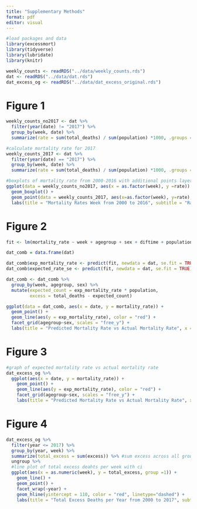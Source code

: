 ```yaml
---
title: "Supplementary Methods"
format: pdf
editor: visual
---
```


```r
#load packages and data
library(excessmort) 
library(tidyverse)
library(lubridate)
library(knitr)

weekly_counts <- readRDS("../data/weekly_counts.rds")
dat <- readRDS("../data/dat.rds")
dat_excess_og <- readRDS("../data/dat_excess_original.rds")
```

# Figure 1

```r
weekly_counts_no2017 <- dat %>%
  filter(year(date) != "2017") %>%
  group_by(week, date) %>%
  summarize(rate = sum(total_deaths) / sum(population) *1000, .groups = "drop") 

#calculate mortality rate for 2017
weekly_counts_2017 <- dat %>%
  filter(year(date) == "2017") %>%
  group_by(week, date) %>%
  summarize(rate = sum(total_deaths) / sum(population) *1000, .groups = "drop") 

#boxplots of mortality rate from 2000-2016 with additional points layered for 2017
ggplot(data = weekly_counts_no2017, aes(x = as.factor(week), y =rate)) +
  geom_boxplot() +
  geom_point(data = weekly_counts_2017, aes(x=as.factor(week), y=rate), color = 'red') +
  labs(title = "Mortality Rates Week from 2000 to 2016", subtitle = "Rates for 2017 shown in red.", x = "Week", y = "Mortality Rate per 1000")
```

\newpage

# Figure 2

```r
fit <- lm(mortality_rate ~ week + agegroup + sex + diftime + population, data = filter(dat, year < 2017)) 

dat_comb = data.frame(dat)

dat_comb$exp_mortality_rate <- predict(fit, newdata = dat, se.fit = TRUE)$fit
dat_comb$expected_rate_se <- predict(fit, newdata = dat, se.fit = TRUE)$se.fit

dat_comb <- dat_comb %>%
  group_by(week, agegroup, sex) %>%
  mutate(expected_count = exp_mortality_rate * population,
         excess = total_deaths - expected_count) 

ggplot(data = dat_comb, aes(x = date, y = mortality_rate)) +
  geom_point() +
  geom_line(aes(y = exp_mortality_rate), color = "red") +
  facet_grid(agegroup~sex, scales = "free_y") +
  labs(title = "Predicted Mortality Rate vs Actual Mortality Rate", x = "Date", y = "Mortality Rates", subtitle = "Predictions shown in red are based on the preliminary model fit on all age groups together.")
```

\newpage

# Figure 3

```r
#graph of expected mortality rate vs actual mortality rate
dat_excess_og %>%
  ggplot(aes(x = date, y = mortality_rate)) +
    geom_point() +
    geom_line(aes(y = exp_mortality_rate), color = "red") +
    facet_grid(agegroup~sex, scales = "free_y") +
    labs(title = "Predicted Mortality Rate vs Actual Mortality Rate", x = "Date", y = "Mortality Rates", subtitle = "Predictions shown in red are based on the model fit on separate age groups using data from all years from 2000 to 2016.")
```

\newpage

# Figure 4

```r
dat_excess_og %>%
  filter(year <= 2017) %>%
  group_by(year, week) %>%
  summarize(total_excess = sum(excess)) %>% #sum excess across all groups per week
  ungroup %>% 
  #line plot of total excess deahts per week with ci
  ggplot(aes(x = as.numeric(week), y = total_excess, group =1)) +  
    geom_line() +
    geom_point() +
    facet_wrap(~year) +
    geom_hline(yintercept = 110, color = "red", linetype="dashed") +
    labs(title = "Total Excess Deaths per Year from 2000 to 2017", subtitle = "Threshold set at 110 excess deaths", x = "Week", y = "Total Excess Deaths", x = "Year")
```
